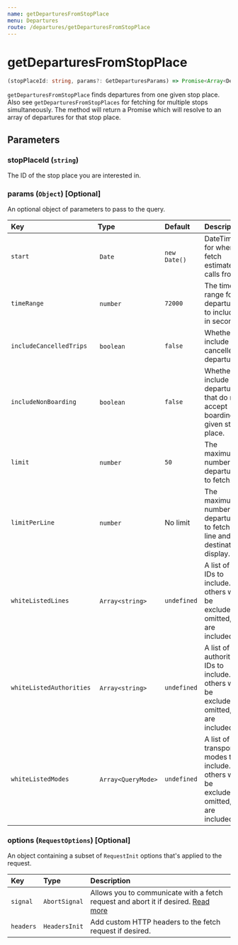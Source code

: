```yaml
---
name: getDeparturesFromStopPlace
menu: Departures
route: /departures/getDeparturesFromStopPlace
---
```


# getDeparturesFromStopPlace

```typescript
(stopPlaceId: string, params?: GetDeparturesParams) => Promise<Array<Departure>>
```

`getDeparturesFromStopPlace` finds departures from one given stop place. Also see `getDeparturesFromStopPlaces` for fetching for multiple stops simultaneously.
The method will return a Promise which will resolve to an array of departures for that stop place.

## Parameters

### stopPlaceId (`string`)

The ID of the stop place you are interested in.

### params (`Object`) [Optional]

An optional object of parameters to pass to the query.

| Key                      | Type                | Default      | Description                                                                                      |
| :----------------------- | :------------------ | :----------- | :----------------------------------------------------------------------------------------------- |
| `start`                  |  `Date`             | `new Date()` | DateTime for when to fetch estimated calls from.                                                 |
| `timeRange`              |  `number`           | `72000`      | The time range for departures to include in seconds.                                             |
| `includeCancelledTrips`  |  `boolean`          | `false`      | Whether to include cancelled departures.                                                         |
| `includeNonBoarding`     |  `boolean`          | `false`      | Whether to include departures that do not accept boarding at given stop place.                   |
| `limit`                  |  `number`           | `50`         | The maximum number of departures to fetch.                                                       |
| `limitPerLine`           |  `number`           | No limit     | The maximum number of departures to fetch per line and destination display.                      |
| `whiteListedLines`       |  `Array<string>`    | `undefined`  | A list of line IDs to include. All others will be excluded. If omitted, all are included.        |
| `whiteListedAuthorities` |  `Array<string>`    | `undefined`  | A list of authority IDs to include. All others will be excluded. If omitted, all are included.   |
| `whiteListedModes`       |  `Array<QueryMode>` | `undefined`  | A list of transport modes to include. All others will be excluded. If omitted, all are included. |

### options (`RequestOptions`) [Optional]

An object containing a subset of `RequestInit` options that's applied to the request.

| Key       | Type          | Description                                                                                                                                       |
| :-------- | :------------ | :------------------------------------------------------------------------------------------------------------------------------------------------ |
| `signal`  | `AbortSignal` | Allows you to communicate with a fetch request and abort it if desired. [Read more](https://developer.mozilla.org/en-US/docs/Web/API/AbortSignal) |
| `headers` | `HeadersInit` | Add custom HTTP headers to the fetch request if desired.                                                                                          |
